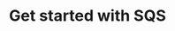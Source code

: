 ---
title: 'Get started with SQS'
sidebarTitle: 'SQS'
description: 'Stream Postgres changes to an SQS queue'
---
